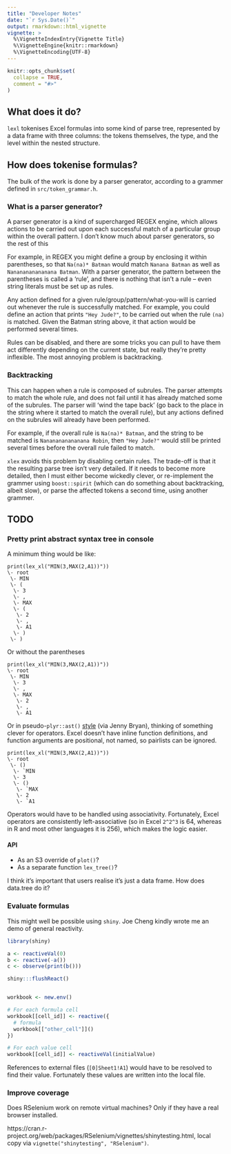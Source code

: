 ```yaml
---
title: "Developer Notes"
date: "`r Sys.Date()`"
output: rmarkdown::html_vignette
vignette: >
  %\VignetteIndexEntry{Vignette Title}
  %\VignetteEngine{knitr::rmarkdown}
  %\VignetteEncoding{UTF-8}
---
```


```r
knitr::opts_chunk$set(
  collapse = TRUE,
  comment = "#>"
)
```

## What does it do?

`lexl` tokenises Excel formulas into some kind of parse tree, represented by a
data frame with three columns: the tokens themselves, the type,
and the level within the nested structure.

## How does tokenise formulas?

The bulk of the work is done by a parser generator, according to a grammer
defined in `src/token_grammar.h`.

### What is a parser generator?

A parser generator is a kind of supercharged REGEX engine, which allows actions
to be carried out upon each successful match of a particular group within the
overall pattern.  I don't know much about parser generators, so the rest of this

For example, in REGEX you might define a group by enclosing it within
parentheses, so that `Na(na)* Batman` would match `Nanana Batman` as well as
`Nananananananana Batman`.  With a parser generator, the pattern between the
parentheses is called a 'rule', and there is nothing that isn't a rule -- even
string literals must be set up as rules.

Any action defined for a given rule/group/pattern/what-you-will is carried out
whenever the rule is successfully matched.  For example, you could define an
action that prints `"Hey Jude?"`, to be carried out when the rule `(na)` is
matched.  Given the Batman string above, it that action would be performed
several times.

Rules can be disabled, and there are some tricks you can pull to have them act
differently depending on the current state, but really they're pretty
inflexible.  The most annoying problem is backtracking.

### Backtracking

This can happen when a rule is composed of subrules.  The parser attempts to
match the whole rule, and does not fail until it has already matched some of the
subrules.  The parser will 'wind the tape back' (go back to the place in the
string where it started to match the overall rule), but any actions defined on
the subrules will already have been performed.

For example, if the overall rule is `Na(na)* Batman`, and the string to be
matched is `Nananananananana Robin`, then `"Hey Jude?"` would still be printed
several times before the overall rule failed to match.

`xlex` avoids this problem by disabling certain rules.  The trade-off is that it
the resulting parse tree isn't very detailed.  If it needs to become more
detailed, then I must either become wickedly clever, or re-implement the grammer
using `boost::spirit` (which can do something about backtracking, albeit slow),
or parse the affected tokens a second time, using another grammer.

## TODO

### Pretty print abstract syntax tree in console

A minimum thing would be like:

```
print(lex_xl("MIN(3,MAX(2,A1))"))
\- root
 \- MIN
 \- (
  \- 3
  \- ,
  \- MAX
  \- (
   \- 2
   \- ,
   \- A1
  \- )
 \- )
```

Or without the parentheses

```
print(lex_xl("MIN(3,MAX(2,A1))"))
\- root
 \- MIN
  \- 3
  \- ,
  \- MAX
   \- 2
   \- ,
   \- A1
```

Or in pseudo-`plyr::ast()` [style](http://adv-r.had.co.nz/Expressions.html) (via
Jenny Bryan), thinking of something clever for operators.  Excel doesn't have
inline function definitions, and function arguments are positional, not named,
so pairlists can be ignored.

```
print(lex_xl("MIN(3,MAX(2,A1))"))
\- root
 \- ()
  \- `MIN
  \- 3
  \- ()
   \- `MAX
   \- 2
   \- `A1
```

Operators would have to be handled using associativity.  Fortunately, Excel
operators are consistently left-associative (so in Excel `2^2^3` is 64, whereas
in R and most other languages it is 256), which makes the logic easier.

#### API

* As an S3 override of `plot()`?
* As a separate function `lex_tree()`?

I think it's important that users realise it's just a data frame.  How does
data.tree do it?

### Evaluate formulas

This might well be possible using `shiny`.  Joe Cheng kindly wrote me an
demo of general reactivity.

```r
library(shiny)

a <- reactiveVal(0)
b <- reactive(-a())
c <- observe(print(b()))

shiny:::flushReact()


workbook <- new.env()

# For each formula cell
workbook[[cell_id]] <- reactive({
  # formula
  workbook[["other_cell"]]()
})

# For each value cell
workbook[[cell_id]] <- reactiveVal(initialValue)
```

References to external files (`[0]Sheet1!A1`) would have to be resolved to find
their value.  Fortunately these values are written into the local file.

### Improve coverage

Does RSelenium work on remote virtual machines?  Only if they have a real
browser installed.

https://cran.r-project.org/web/packages/RSelenium/vignettes/shinytesting.html,
local copy via `vignette("shinytesting", "RSelenium")`.
